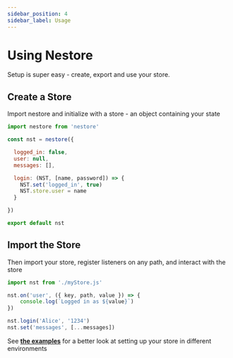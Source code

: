 ```yaml
---
sidebar_position: 4
sidebar_label: Usage
---
```


# Using Nestore

Setup is super easy - create, export and use your store. 

## Create a Store

Import nestore and initialize with a store - an object containing your state

```jsx title="myStore.js"
import nestore from 'nestore'

const nst = nestore({

  logged_in: false,
  user: null,
  messages: [],

  login: (NST, [name, password]) => {
    NST.set('logged_in', true)
    NST.store.user = name
  }

})

export default nst
```






## Import the Store

Then import your store, register listeners on any path, and interact with the store

```jsx title="app.js"
import nst from './myStore.js'

nst.on('user', ({ key, path, value }) => {
    console.log(`Logged in as ${value}`)
})

nst.login('Alice', '1234')
nst.set('messages', [...messages])
```







See **[the examples](/docs/category/examples)** for a better look at setting up your store in different environments
